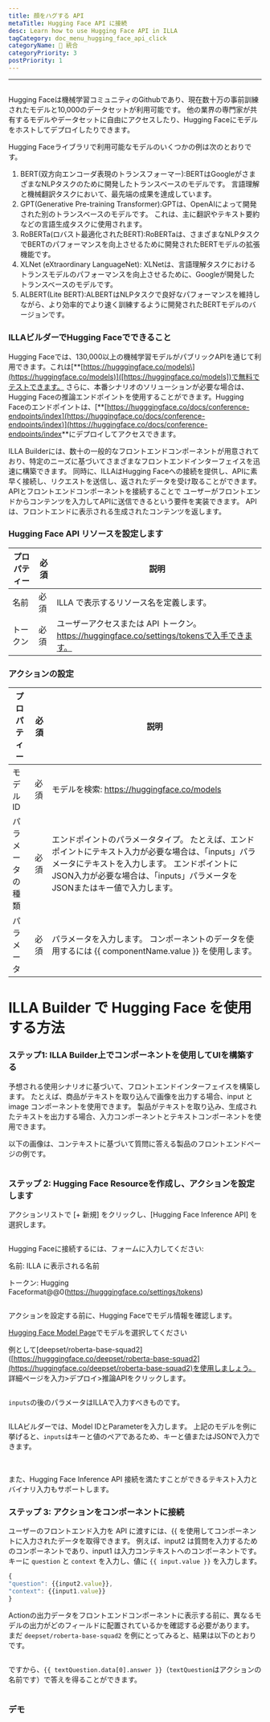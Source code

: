 ```yaml
---
title: 顔をハグする API
metaTitle: Hugging Face API に接続
desc: Learn how to use Hugging Face API in ILLA
tagCategory: doc_menu_hugging_face_api_click
categoryName: 🔨 統合
categoryPriority: 3
postPriority: 1
---
```


* * *

## <h2 hidden>Hugging Face API</h2>

Hugging Faceは機械学習コミュニティのGithubであり、現在数十万の事前訓練されたモデルと10,000のデータセットが利用可能です。 他の業界の専門家が共有するモデルやデータセットに自由にアクセスしたり、Hugging Faceにモデルをホストしてデプロイしたりできます。

Hugging Faceライブラリで利用可能なモデルのいくつかの例は次のとおりです。

1.  BERT(双方向エンコーダ表現のトランスフォーマー):BERTはGoogleがさまざまなNLPタスクのために開発したトランスベースのモデルです。 言語理解と機械翻訳タスクにおいて、最先端の成果を達成しています。
2.  GPT(Generative Pre-training Transformer):GPTは、OpenAIによって開発された別のトランスベースのモデルです。 これは、主に翻訳やテキスト要約などの言語生成タスクに使用されます。
3.  RoBERTa(ロバスト最適化されたBERT):RoBERTaは、さまざまなNLPタスクでBERTのパフォーマンスを向上させるために開発されたBERTモデルの拡張機能です。
4.  XLNet (eXtraordinary LanguageNet): XLNetは、言語理解タスクにおけるトランスモデルのパフォーマンスを向上させるために、Googleが開発したトランスベースのモデルです。
5.  ALBERT(Lite BERT):ALBERTはNLPタスクで良好なパフォーマンスを維持しながら、より効率的でより速く訓練するように開発されたBERTモデルのバージョンです。

### ILLAビルダーでHugging Faceでできること

Hugging Faceでは、130,000以上の機械学習モデルがパブリックAPIを通じて利用できます。これは[\*\*\[https://hugggingface.co/models\](https://huggingface.co/models)]([https://huggingface.co/models])で無料でテストできます。 さらに、本番シナリオのソリューションが必要な場合は、Hugging Faceの推論エンドポイントを使用することができます。Hugging Faceのエンドポイントは、\[**[https://hugggingface.co/docs/conference-endpoints/index](https://huggingface.co/docs/conference-endpoints/index)](<https://huggingface.co/docs/conference-endpoints/index>**にデプロイしてアクセスできます。

ILLA Builderには、数十の一般的なフロントエンドコンポーネントが用意されており、特定のニーズに基づいてさまざまなフロントエンドインターフェイスを迅速に構築できます。 同時に、ILLAはHugging Faceへの接続を提供し、APIに素早く接続し、リクエストを送信し、返されたデータを受け取ることができます。 APIとフロントエンドコンポーネントを接続することで ユーザーがフロントエンドからコンテンツを入力してAPIに送信できるという要件を実装できます。 APIは、フロントエンドに表示される生成されたコンテンツを返します。

### Hugging Face API リソースを設定します

| プロパティー | 必須 | 説明                                                                    |
| ------ | -- | --------------------------------------------------------------------- |
| 名前     | 必須 | ILLA で表示するリソース名を定義します。                                                |
| トークン   | 必須 | ユーザーアクセスまたは API トークン。 https://huggingface.co/settings/tokensで入手できます。  |

### アクションの設定

| プロパティー   | 必須 | 説明                                                                                                                           |
| -------- | -- | ---------------------------------------------------------------------------------------------------------------------------- |
| モデル ID   | 必須 | モデルを検索: https://huggingface.co/models                                                                                        |
| パラメータの種類 | 必須 | エンドポイントのパラメータタイプ。 たとえば、エンドポイントにテキスト入力が必要な場合は、「inputs」パラメータにテキストを入力します。 エンドポイントにJSON入力が必要な場合は、「inputs」パラメータをJSONまたはキー値で入力します。 |
| パラメータ    | 必須 | パラメータを入力します。 コンポーネントのデータを使用するには {{ componentName.value }} を使用します。                                                            |

# ILLA Builder で Hugging Face を使用する方法

### ステップ1: ILLA Builder上でコンポーネントを使用してUIを構築する

予想される使用シナリオに基づいて、フロントエンドインターフェイスを構築します。 たとえば、商品がテキストを取り込んで画像を出力する場合、input と image コンポーネントを使用できます。 製品がテキストを取り込み、生成されたテキストを出力する場合、入力コンポーネントとテキストコンポーネントを使用できます。

以下の画像は、コンテキストに基づいて質問に答える製品のフロントエンドページの例です。

<img src='https://cdn.illacloud.com/official-website/img/docs/connect/hfapi1.png' alt="" />

### ステップ 2: Hugging Face Resourceを作成し、アクションを設定します

アクションリストで [+ 新規] をクリックし、[Hugging Face Inference API] を選択します。

<img src='https://cdn.illacloud.com/official-website/img/docs/connect/hfapi2.png' alt="" />

Hugging Faceに接続するには、フォームに入力してください:

名前: ILLA に表示される名前

トークン: Hugging Faceformat@@0(<https://hugggingface.co/settings/tokens>)

<img src='https://cdn.illacloud.com/official-website/img/docs/connect/hfapi3.png' alt="" />

アクションを設定する前に、Hugging Faceでモデル情報を確認します。

[Hugging Face Model Page]([https://hugggingface.co/models](https://huggingface.co/models))でモデルを選択してください

例として[deepset/roberta-base-squad2]\([https://hugggingface.co/deepset/roberta-base-squad2](https://huggingface.co/deepset/roberta-base-squad2)を使用しましょう。 詳細ページを入力>デプロイ>推論APIをクリックします。

<img src='https://cdn.illacloud.com/official-website/img/docs/connect/hfapi4.png' alt="" />

`inputs`の後のパラメータはILLAで入力すべきものです。 

<img src='https://cdn.illacloud.com/official-website/img/docs/connect/hfapi5.png' alt="" />

ILLAビルダーでは、Model IDとParameterを入力します。 上記のモデルを例に挙げると、`inputs`はキーと値のペアであるため、キーと値またはJSONで入力できます。 

<img src='https://cdn.illacloud.com/official-website/img/docs/connect/hfapi6.png' alt="" />

<img src='https://cdn.illacloud.com/official-website/img/docs/connect/hfapi7.png' alt="" />

また、Hugging Face Inference API 接続を満たすことができるテキスト入力とバイナリ入力もサポートします。

### ステップ 3: アクションをコンポーネントに接続

ユーザーのフロントエンド入力を API に渡すには、{{ を使用してコンポーネントに入力されたデータを取得できます。 例えば、input2 は質問を入力するためのコンポーネントであり、input1 は入力コンテキストへのコンポーネントです。 キーに `question` と `context` を入力し、値に `{{ input.value }}` を入力します。

```jsx
{
"question": {{input2.value}},
"context": {{input1.value}}
}
```

Actionの出力データをフロントエンドコンポーネントに表示する前に、異なるモデルの出力がどのフィールドに配置されているかを確認する必要があります。 まだ `deepset/roberta-base-squad2` を例にとってみると、結果は以下のとおりです。

<img src='https://cdn.illacloud.com/official-website/img/docs/connect/hfapi8.png' alt="" />

ですから、`{{ textQuestion.data[0].answer }}`（`textQuestion`はアクションの名前です）で答えを得ることができます。 

<img src='https://cdn.illacloud.com/official-website/img/docs/connect/hfapi9.png' alt="" />

### デモ

<img src='https://cdn.illacloud.com/official-website/img/docs/connect/hfapi10.gif' alt="" />

<img src='https://cdn.illacloud.com/official-website/img/docs/connect/hfapi11.gif' alt="" />
